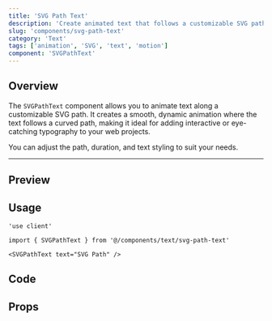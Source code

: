 ```yaml
---
title: 'SVG Path Text'
description: 'Create animated text that follows a customizable SVG path. Perfect for creating dynamic and engaging text animations with ease.'
slug: 'components/svg-path-text'
category: 'Text'
tags: ['animation', 'SVG', 'text', 'motion']
component: 'SVGPathText'
---
```


## Overview

The `SVGPathText` component allows you to animate text along a customizable SVG path. It creates a smooth, dynamic animation where the text follows a curved path, making it ideal for adding interactive or eye-catching typography to your web projects.

You can adjust the path, duration, and text styling to suit your needs.

---


## Preview

<PreviewComponent>
  <SVGPathText text="SVG Path" />
</PreviewComponent>

## Usage

```tsx
'use client'

import { SVGPathText } from '@/components/text/svg-path-text'

<SVGPathText text="SVG Path" />
```

## Code

<CodeSnippet componentPath="./src/components/text/svg-path-text.tsx" />

## Props

<AutoTypeTable
  path="./src/components/text/svg-path-text.tsx"
  name="SVGPathTextProps"
/>